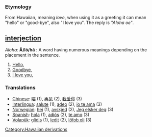 {{wikipedia}}
=== Etymology ===
From Hawaiian, meaning ''love'', when using it as a greeting it can mean "hello" or "good-bye", also "I love you". The reply is ''"Aloha oe"''.

== [[interjection]] ==
''Aloha:'' '''Ă/lō/hă''' : A word having numerous meanings depending on the placement in the sentence. 
#[[Hello]], 
#[[Goodbye]], 
#[[I love you]], 


=== Translations ===
*[[Chinese]]: [[喂]] (1), [[再见]] (2), [[我爱你]] (3)
*[[Interlingua]]: [[salute]] (1), [[adeo]] (2), [[io te ama]] (3)
*[[Norwegian]]: [[hei]] (1), [[avskjed]] (2), [[Jeg elsker deg]] (3)
*[[Spanish]]: [[hola]] (1), [[adiós]] (2), [[te amo]] (3)
*[[Volapük]]: [[glidis]] (1), [[ledit]] (2), [[löfob oli]] (3)
[[Category:Hawaiian derivations]]